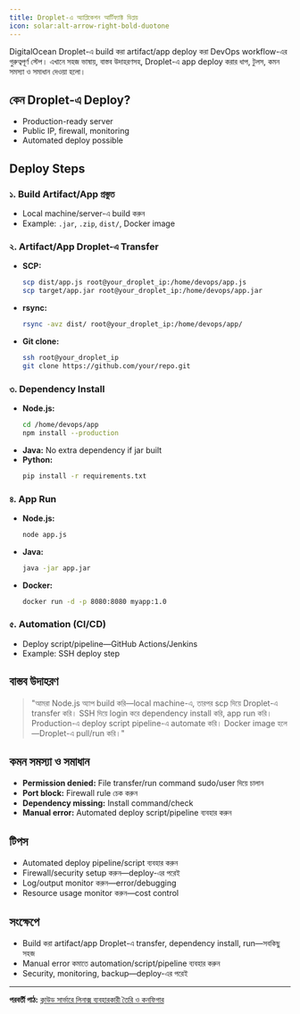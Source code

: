 ```yaml
---
title: Droplet-এ অ্যাপ্লিকেশন আর্টিফ্যাক্ট ডিপ্লয়
icon: solar:alt-arrow-right-bold-duotone
---
```


DigitalOcean Droplet-এ build করা artifact/app deploy করা DevOps workflow-এর গুরুত্বপূর্ণ স্টেপ। এখানে সহজ ভাষায়, বাস্তব উদাহরণসহ, Droplet-এ app deploy করার ধাপ, টুলস, কমন সমস্যা ও সমাধান দেওয়া হলো।

## কেন Droplet-এ Deploy?
- Production-ready server
- Public IP, firewall, monitoring
- Automated deploy possible

## Deploy Steps

### ১. Build Artifact/App প্রস্তুত
- Local machine/server-এ build করুন
- Example: `.jar`, `.zip`, `dist/`, Docker image

### ২. Artifact/App Droplet-এ Transfer
- **SCP:**
    ```bash
    scp dist/app.js root@your_droplet_ip:/home/devops/app.js
    scp target/app.jar root@your_droplet_ip:/home/devops/app.jar
    ```
- **rsync:**
    ```bash
    rsync -avz dist/ root@your_droplet_ip:/home/devops/app/
    ```
- **Git clone:**
    ```bash
    ssh root@your_droplet_ip
    git clone https://github.com/your/repo.git
    ```

### ৩. Dependency Install
- **Node.js:**
    ```bash
    cd /home/devops/app
    npm install --production
    ```
- **Java:**
    No extra dependency if jar built
- **Python:**
    ```bash
    pip install -r requirements.txt
    ```

### ৪. App Run
- **Node.js:**
    ```bash
    node app.js
    ```
- **Java:**
    ```bash
    java -jar app.jar
    ```
- **Docker:**
    ```bash
    docker run -d -p 8080:8080 myapp:1.0
    ```

### ৫. Automation (CI/CD)
- Deploy script/pipeline—GitHub Actions/Jenkins
- Example: SSH deploy step

## বাস্তব উদাহরণ

> "আমরা Node.js অ্যাপ build করি—local machine-এ, তারপর scp দিয়ে Droplet-এ transfer করি। SSH দিয়ে login করে dependency install করি, app run করি। Production-এ deploy script pipeline-এ automate করি। Docker image হলে—Droplet-এ pull/run করি।"

## কমন সমস্যা ও সমাধান
- **Permission denied:** File transfer/run command sudo/user দিয়ে চালান
- **Port block:** Firewall rule চেক করুন
- **Dependency missing:** Install command/check
- **Manual error:** Automated deploy script/pipeline ব্যবহার করুন

## টিপস
- Automated deploy pipeline/script ব্যবহার করুন
- Firewall/security setup করুন—deploy-এর পরেই
- Log/output monitor করুন—error/debugging
- Resource usage monitor করুন—cost control

## সংক্ষেপে
- Build করা artifact/app Droplet-এ transfer, dependency install, run—সবকিছু সহজ
- Manual error কমাতে automation/script/pipeline ব্যবহার করুন
- Security, monitoring, backup—deploy-এর পরেই

---

**পরবর্তী পাঠ:** [ক্লাউড সার্ভারে লিনাক্স ব্যবহারকারী তৈরি ও কনফিগার](/dev-ops/cloud-linux-user)
